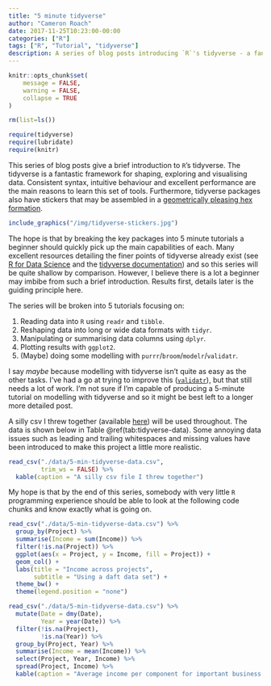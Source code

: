 ```yaml
---
title: "5 minute tidyverse"
author: "Cameron Roach"
date: 2017-11-25T10:23:00-00:00
categories: ["R"]
tags: ["R", "Tutorial", "tidyverse"]
description: A series of blog posts introducing `R`'s tidyverse - a fantastic framework for shaping, exploring and visualising data.
---
```


```r
knitr::opts_chunk$set(
	message = FALSE,
	warning = FALSE,
	collapse = TRUE
)

rm(list=ls())

require(tidyverse)
require(lubridate)
require(knitr)
```

This series of blog posts give a brief introduction to `R`'s tidyverse. The tidyverse is a fantastic framework for shaping, exploring and visualising data. Consistent syntax, intuitive behaviour and excellent performance are the main reasons to learn this set of tools. Furthermore, tidyverse packages also have stickers that may be assembled in a [geometrically pleasing hex formation](https://twitter.com/nj_tierney/status/918377044634886144).

```r
include_graphics("/img/tidyverse-stickers.jpg")
```

The hope is that by breaking the key packages into 5 minute tutorials a beginner should quickly pick up the main capabilities of each. Many excellent resources detailing the finer points of tidyverse already exist (see [R for Data Science](http://r4ds.had.co.nz/) and the [tidyverse documentation](https://www.tidyverse.org/packages/)) and so this series will be quite shallow by comparison. However, I believe there is a lot a beginner may imbibe from such a brief introduction. Results first, details later is the guiding principle here.

The series will be broken into 5 tutorials focusing on:

1. Reading data into `R` using `readr` and `tibble`.
2. Reshaping data into long or wide data formats with `tidyr`.
3. Manipulating or summarising data columns using `dplyr`.
4. Plotting results with `ggplot2`.
5. (Maybe) doing some modelling with `purrr`/`broom`/`modelr`/`validatr`.

I say _maybe_ because modelling with tidyverse isn't quite as easy as the other tasks. I've had a go at trying to improve this ([`validatr`](https://github.com/camroach87/validatr)), but that still needs a lot of work. I'm not sure if I'm capable of producing a 5-minute tutorial on modelling with tidyverse and so it might be best left to a longer more detailed post.

<!-- The tutorials will not be limited to the above packages. A few others are introduced, the main one being `lubridate` - a fantastic package for dealing with dates and times. -->

A silly csv I threw together (available [here](https://raw.githubusercontent.com/camroach87/blog-build/master/content/post/data/2017-10-17-data.csv)) will be used throughout. The data is shown below in Table \@ref(tab:tidyverse-data). Some annoying data issues such as leading and trailing whitespaces and missing values have been introduced to make this project a little more realistic.

```r
read_csv("./data/5-min-tidyverse-data.csv",
         trim_ws = FALSE) %>% 
  kable(caption = "A silly csv file I threw together")
```

My hope is that by the end of this series, somebody with very little `R` programming experience should be able to look at the following code chunks and know exactly what is going on.

```r
read_csv("./data/5-min-tidyverse-data.csv") %>% 
  group_by(Project) %>% 
  summarise(Income = sum(Income)) %>% 
  filter(!is.na(Project)) %>% 
  ggplot(aes(x = Project, y = Income, fill = Project)) +
  geom_col() + 
  labs(title = "Income across projects",
       subtitle = "Using a daft data set") +
  theme_bw() +
  theme(legend.position = "none")
```

```r
read_csv("./data/5-min-tidyverse-data.csv") %>% 
  mutate(Date = dmy(Date),
         Year = year(Date)) %>% 
  filter(!is.na(Project),
         !is.na(Year)) %>% 
  group_by(Project, Year) %>% 
  summarise(Income = mean(Income)) %>% 
  select(Project, Year, Income) %>% 
  spread(Project, Income) %>% 
  kable(caption = "Average income per component for important business projects.")
```

